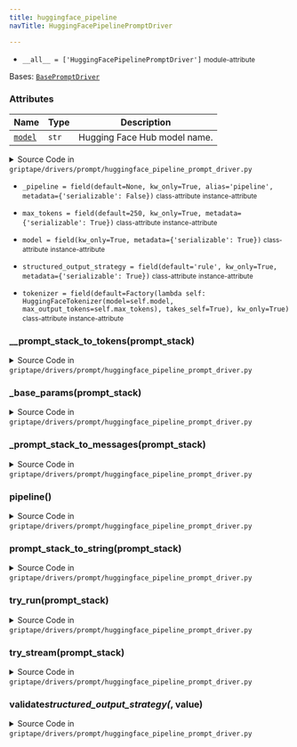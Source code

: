 ```yaml
---
title: huggingface_pipeline
navTitle: HuggingFacePipelinePromptDriver

---
```


-   `__all__ = ['HuggingFacePipelinePromptDriver']` <small>module-attribute</small>  <span id="griptape.drivers.prompt.huggingface_pipeline.__all__"></span> 

<span id="griptape.drivers.prompt.huggingface_pipeline.HuggingFacePipelinePromptDriver"></span>

Bases:
 [`BasePromptDriver`](./#griptape.drivers.prompt.BasePromptDriver "BasePromptDriver (griptape.drivers.prompt.BasePromptDriver)")

### Attributes

| Name                                                                                                                                                                                                                                                                                                                                                                                 | Type  | Description                       |
| ------------------------------------------------------------------------------------------------------------------------------------------------------------------------------------------------------------------------------------------------------------------------------------------------------------------------------------------------------------------------------------ | ----- | --------------------------------- |
| <a href="huggingface_pipeline.mdx#griptape.drivers.prompt.huggingface_pipeline.HuggingFacePipelinePromptDriver.model" title="model = field(kw_only=True, metadata={'serializable': True})           class-attribute       instance-attribute    (griptape.drivers.prompt.huggingface_pipeline.HuggingFacePipelinePromptDriver.model)"><code class="language-python">model</code></a> | `str` | Hugging Face Hub model name.<br/> |

<details><summary>Source Code in <code>griptape&#47;drivers&#47;prompt&#47;huggingface_pipeline_prompt_driver.py</code></summary>

```python
@define
class HuggingFacePipelinePromptDriver(BasePromptDriver):
    """Hugging Face Pipeline Prompt Driver.

    Attributes:
        model: Hugging Face Hub model name.
    """

    max_tokens: int = field(default=250, kw_only=True, metadata={"serializable": True})
    model: str = field(kw_only=True, metadata={"serializable": True})
    tokenizer: HuggingFaceTokenizer = field(
        default=Factory(
            lambda self: HuggingFaceTokenizer(model=self.model, max_output_tokens=self.max_tokens),
            takes_self=True,
        ),
        kw_only=True,
    )
    structured_output_strategy: StructuredOutputStrategy = field(
        default="rule", kw_only=True, metadata={"serializable": True}
    )
    _pipeline: Optional[TextGenerationPipeline] = field(
        default=None, kw_only=True, alias="pipeline", metadata={"serializable": False}
    )

    @structured_output_strategy.validator  # pyright: ignore[reportAttributeAccessIssue, reportOptionalMemberAccess]
    def validate_structured_output_strategy(self, _: Attribute, value: str) -> str:
        if value in ("native", "tool"):
            raise ValueError(f"{__class__.__name__} does not support `{value}` structured output strategy.")

        return value

    @lazy_property()
    def pipeline(self) -> TextGenerationPipeline:
        return import_optional_dependency("transformers").pipeline(
            task="text-generation",
            model=self.model,
            max_new_tokens=self.max_tokens,
            tokenizer=self.tokenizer.tokenizer,
        )

    @observable
    def try_run(self, prompt_stack: PromptStack) -> Message:
        messages = self._prompt_stack_to_messages(prompt_stack)
        full_params = self._base_params(prompt_stack)
        logger.debug(
            (
                messages,
                full_params,
            )
        )

        result = self.pipeline(messages, **full_params)
        logger.debug(result)

        if isinstance(result, list):
            if len(result) == 1:
                generated_text = result[0]["generated_text"][-1]["content"]

                input_tokens = len(self.__prompt_stack_to_tokens(prompt_stack))
                output_tokens = len(self.tokenizer.tokenizer.encode(generated_text))  # pyright: ignore[reportArgumentType]

                return Message(
                    content=[TextMessageContent(TextArtifact(generated_text))],
                    role=Message.ASSISTANT_ROLE,
                    usage=Message.Usage(input_tokens=input_tokens, output_tokens=output_tokens),
                )
            raise Exception("completion with more than one choice is not supported yet")
        raise Exception("invalid output format")

    @observable
    def try_stream(self, prompt_stack: PromptStack) -> Iterator[DeltaMessage]:
        raise NotImplementedError("streaming is not supported")

    def prompt_stack_to_string(self, prompt_stack: PromptStack) -> str:
        return self.tokenizer.tokenizer.decode(self.__prompt_stack_to_tokens(prompt_stack))  # pyright: ignore[reportArgumentType]

    def _base_params(self, prompt_stack: PromptStack) -> dict:
        return {
            "max_new_tokens": self.max_tokens,
            "temperature": self.temperature,
            "do_sample": True,
            **self.extra_params,
        }

    def _prompt_stack_to_messages(self, prompt_stack: PromptStack) -> list[dict]:
        messages = []

        for message in prompt_stack.messages:
            messages.append({"role": message.role, "content": message.to_text()})

        return messages

    def __prompt_stack_to_tokens(self, prompt_stack: PromptStack) -> list[int]:
        messages = self._prompt_stack_to_messages(prompt_stack)
        tokens = self.tokenizer.tokenizer.apply_chat_template(messages, add_generation_prompt=True, tokenize=True)

        if isinstance(tokens, list):
            return tokens  # pyright: ignore[reportReturnType] According to the [docs](https://huggingface.co/docs/transformers/main/en/internal/tokenization_utils#transformers.PreTrainedTokenizerBase.apply_chat_template), the return type is List[int].
        raise ValueError("Invalid output type.")
```

</details>

-   `_pipeline = field(default=None, kw_only=True, alias='pipeline', metadata={'serializable': False})` <small>class-attribute</small> <small>instance-attribute</small>  <span id="griptape.drivers.prompt.huggingface_pipeline.HuggingFacePipelinePromptDriver._pipeline"></span> 

-   `max_tokens = field(default=250, kw_only=True, metadata={'serializable': True})` <small>class-attribute</small> <small>instance-attribute</small>  <span id="griptape.drivers.prompt.huggingface_pipeline.HuggingFacePipelinePromptDriver.max_tokens"></span> 

-   `model = field(kw_only=True, metadata={'serializable': True})` <small>class-attribute</small> <small>instance-attribute</small>  <span id="griptape.drivers.prompt.huggingface_pipeline.HuggingFacePipelinePromptDriver.model"></span> 

-   `structured_output_strategy = field(default='rule', kw_only=True, metadata={'serializable': True})` <small>class-attribute</small> <small>instance-attribute</small>  <span id="griptape.drivers.prompt.huggingface_pipeline.HuggingFacePipelinePromptDriver.structured_output_strategy"></span> 

-   `tokenizer = field(default=Factory(lambda self: HuggingFaceTokenizer(model=self.model, max_output_tokens=self.max_tokens), takes_self=True), kw_only=True)` <small>class-attribute</small> <small>instance-attribute</small>  <span id="griptape.drivers.prompt.huggingface_pipeline.HuggingFacePipelinePromptDriver.tokenizer"></span> 

<span id="griptape.drivers.prompt.huggingface_pipeline.HuggingFacePipelinePromptDriver.__prompt_stack_to_tokens"></span>

### \_\_prompt_stack_to_tokens(prompt_stack)

<details><summary>Source Code in <code>griptape&#47;drivers&#47;prompt&#47;huggingface_pipeline_prompt_driver.py</code></summary>

```python
def __prompt_stack_to_tokens(self, prompt_stack: PromptStack) -> list[int]:
    messages = self._prompt_stack_to_messages(prompt_stack)
    tokens = self.tokenizer.tokenizer.apply_chat_template(messages, add_generation_prompt=True, tokenize=True)

    if isinstance(tokens, list):
        return tokens  # pyright: ignore[reportReturnType] According to the [docs](https://huggingface.co/docs/transformers/main/en/internal/tokenization_utils#transformers.PreTrainedTokenizerBase.apply_chat_template), the return type is List[int].
    raise ValueError("Invalid output type.")
```

</details>

<span id="griptape.drivers.prompt.huggingface_pipeline.HuggingFacePipelinePromptDriver._base_params"></span>

### \_base_params(prompt_stack)

<details><summary>Source Code in <code>griptape&#47;drivers&#47;prompt&#47;huggingface_pipeline_prompt_driver.py</code></summary>

```python
def _base_params(self, prompt_stack: PromptStack) -> dict:
    return {
        "max_new_tokens": self.max_tokens,
        "temperature": self.temperature,
        "do_sample": True,
        **self.extra_params,
    }
```

</details>

<span id="griptape.drivers.prompt.huggingface_pipeline.HuggingFacePipelinePromptDriver._prompt_stack_to_messages"></span>

### \_prompt_stack_to_messages(prompt_stack)

<details><summary>Source Code in <code>griptape&#47;drivers&#47;prompt&#47;huggingface_pipeline_prompt_driver.py</code></summary>

```python
def _prompt_stack_to_messages(self, prompt_stack: PromptStack) -> list[dict]:
    messages = []

    for message in prompt_stack.messages:
        messages.append({"role": message.role, "content": message.to_text()})

    return messages
```

</details>

<span id="griptape.drivers.prompt.huggingface_pipeline.HuggingFacePipelinePromptDriver.pipeline"></span>

### pipeline()

<details><summary>Source Code in <code>griptape&#47;drivers&#47;prompt&#47;huggingface_pipeline_prompt_driver.py</code></summary>

```python
@lazy_property()
def pipeline(self) -> TextGenerationPipeline:
    return import_optional_dependency("transformers").pipeline(
        task="text-generation",
        model=self.model,
        max_new_tokens=self.max_tokens,
        tokenizer=self.tokenizer.tokenizer,
    )
```

</details>

<span id="griptape.drivers.prompt.huggingface_pipeline.HuggingFacePipelinePromptDriver.prompt_stack_to_string"></span>

### prompt_stack_to_string(prompt_stack)

<details><summary>Source Code in <code>griptape&#47;drivers&#47;prompt&#47;huggingface_pipeline_prompt_driver.py</code></summary>

```python
def prompt_stack_to_string(self, prompt_stack: PromptStack) -> str:
    return self.tokenizer.tokenizer.decode(self.__prompt_stack_to_tokens(prompt_stack))  # pyright: ignore[reportArgumentType]
```

</details>

<span id="griptape.drivers.prompt.huggingface_pipeline.HuggingFacePipelinePromptDriver.try_run"></span>

### try_run(prompt_stack)

<details><summary>Source Code in <code>griptape&#47;drivers&#47;prompt&#47;huggingface_pipeline_prompt_driver.py</code></summary>

```python
@observable
def try_run(self, prompt_stack: PromptStack) -> Message:
    messages = self._prompt_stack_to_messages(prompt_stack)
    full_params = self._base_params(prompt_stack)
    logger.debug(
        (
            messages,
            full_params,
        )
    )

    result = self.pipeline(messages, **full_params)
    logger.debug(result)

    if isinstance(result, list):
        if len(result) == 1:
            generated_text = result[0]["generated_text"][-1]["content"]

            input_tokens = len(self.__prompt_stack_to_tokens(prompt_stack))
            output_tokens = len(self.tokenizer.tokenizer.encode(generated_text))  # pyright: ignore[reportArgumentType]

            return Message(
                content=[TextMessageContent(TextArtifact(generated_text))],
                role=Message.ASSISTANT_ROLE,
                usage=Message.Usage(input_tokens=input_tokens, output_tokens=output_tokens),
            )
        raise Exception("completion with more than one choice is not supported yet")
    raise Exception("invalid output format")
```

</details>

<span id="griptape.drivers.prompt.huggingface_pipeline.HuggingFacePipelinePromptDriver.try_stream"></span>

### try_stream(prompt_stack)

<details><summary>Source Code in <code>griptape&#47;drivers&#47;prompt&#47;huggingface_pipeline_prompt_driver.py</code></summary>

```python
@observable
def try_stream(self, prompt_stack: PromptStack) -> Iterator[DeltaMessage]:
    raise NotImplementedError("streaming is not supported")
```

</details>

<span id="griptape.drivers.prompt.huggingface_pipeline.HuggingFacePipelinePromptDriver.validate_structured_output_strategy"></span>

### validate*structured_output_strategy(*, value)

<details><summary>Source Code in <code>griptape&#47;drivers&#47;prompt&#47;huggingface_pipeline_prompt_driver.py</code></summary>

```python
@structured_output_strategy.validator  # pyright: ignore[reportAttributeAccessIssue, reportOptionalMemberAccess]
def validate_structured_output_strategy(self, _: Attribute, value: str) -> str:
    if value in ("native", "tool"):
        raise ValueError(f"{__class__.__name__} does not support `{value}` structured output strategy.")

    return value
```

</details>
